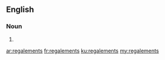 ==English==

===Noun===
{{head|en|plural}}

# {{plural of|regalement|lang=en}}

[[ar:regalements]]
[[fr:regalements]]
[[ku:regalements]]
[[my:regalements]]